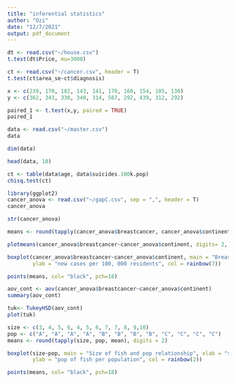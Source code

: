```yaml
---
title: "inferential statistics"
author: "Ozi"
date: "12/7/2021"
output: pdf_document
---
```


```r
dt <- read.csv("~/house.csv")
t.test(dt$Price, mu=3000)
```
```r
ct <- read.csv("~/cancer.csv", header = T)
t.test(ct$area_se~ct$diagnosis)
```


```r
x <- c(239, 170, 182, 143, 141, 170, 160, 154, 185, 130)
y <- c(362, 343, 330, 340, 314, 567, 292, 439, 312, 292)

paired_1 <- t.test(x,y, paired = TRUE)
paired_1
```

```r
data <- read.csv("~/master.csv")
data
```



```r
dim(data)
```


```r
head(data, 10)
```


```r
ct <- table(data$age, data$suicides.100k.pop)
chisq.test(ct)
```


```r
library(ggplot2)
cancer_anova <- read.csv("~/gapC.csv", sep = ",", header = T)
cancer_anova
```


```r
str(cancer_anova)
```


```r
means <- round(tapply(cancer_anova$breastcancer, cancer_anova$continent, mean), digits = 2)
```


```r
plotmeans(cancer_anova$breastcancer~cancer_anova$continent, digits= 2, ccol ="red", mean.labels = T, main = "Plot of breast cancer means by continent")
```


```r
boxplot(cancer_anova$breastcancer~cancer_anova$continent, main = "Breast cancer by continent. Mean is black dot", xlab = "continents",
        ylab = "new cases per 100, 000 residents", col = rainbow(7))

points(means, col= "black", pch=18)
```



```r
aov_cont <- aov(cancer_anova$breastcancer~cancer_anova$continent)
summary(aov_cont)
```



```r
tuk<- TukeyHSD(aov_cont)
plot(tuk)
```



```r
size <- c(3, 4, 5, 6, 4, 5, 6, 7, 7, 8, 9,10)
pop <- c("A", "A", "A", "A", "B", "B", "B", "B", "C", "C", "C", "C")
means <- round(tapply(size, pop, mean), digits = 2)
```

```r
boxplot(size~pop, main = "Size of fish and pop relationship", xlab = "size",
        ylab = "pop of fish per population", col = rainbow(2))

points(means, col= "black", pch=18)
```